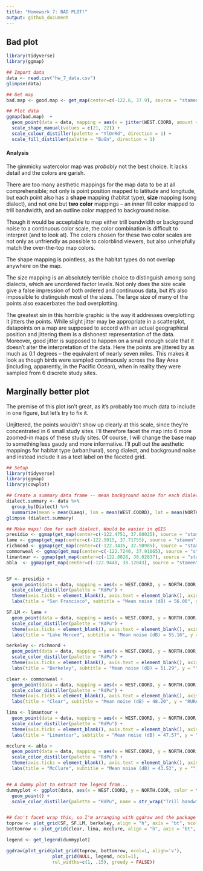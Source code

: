 ```yaml
---
title: "Homework 7: BAD PLOT!"
output: github_document
---
```


## Bad plot
```r

library(tidyverse)
library(ggmap)

## Import data
data <- read.csv("hw_7_data.csv")
glimpse(data)

## Get map
bad.map <- good.map <- get_map(center=c(-122.6, 37.9), source = "stamen", maptype = "watercolor", zoom =10)

## Plot data
ggmap(bad.map)  +
  geom_point(data = data, mapping = aes(x = jitter(WEST.COORD, amount = .1), y = jitter(NORTH.COOR, amount = .06), color = Laeq, fill = trill.bw, shape = Type, size = Dialect), stroke = 3) +
  scale_shape_manual(values = c(21, 22)) +
  scale_colour_distiller(palette = "YlOrRd", direction = 1) +
  scale_fill_distiller(palette = "BuGn", direction = 1)

```

#### Analysis
The gimmicky watercolor map was *probably* not the best choice. It lacks detail and the colors are garish. 

There are too many aesthetic mappings for the map data to be at all comprehensible; not only is point position mapped to latitude and longitude, but each point also has a **shape** mapping (habitat type), **size** mapping (song dialect), and not one but **two color** mappings -- an inner fill color mapped to trill bandwidth, and an outline color mapped to background noise. 

Though it would be acceptable to map either trill bandwidth or background noise to a continuous color scale, the color combination is difficult to interpret (and to look at). The colors chosen for these two color scales are not only as unfriendly as possible to colorblind viewers, but also unhelpfully match the over-the-top map colors. 

The shape mapping is pointless, as the habitat types do not overlap anywhere on the map. 

The size mapping is an absolutely terrible choice to distinguish among song dialects, which are unordered factor levels. Not only does the size scale give a false impression of both ordered and continuous data, but it's also impossible to distinguish most of the sizes. The large size of many of the points also exacerbates the bad overplotting.

The greatest sin in this horrible graphic is the way it addresses overplotting: it jitters the points. While slight jitter may be appropriate in a scatterplot, datapoints on a map are supposed to accord with an actual geographical position and jittering them is a dishonest representation of the data. Moreover, good jitter is supposed to happen on a small enough scale that it doesn't alter the interpretation of the data. Here the points are jittered by as much as 0.1 degrees -- the equivalent of nearly seven miles. This makes it look as though birds were sampled continuously across the Bay Area (including, apparently, in the Pacific Ocean), when in reality they were sampled from 6 discrete study sites.







## Marginally better plot

The premise of this plot isn't great, as it's probably too much data to include in one figure, but let's try to fix it.

Unjittered, the points wouldn't show up clearly at this scale, since they're concentrated in 6 small study sites. I'll therefore facet the map into 6 more zoomed-in maps of these study sites. Of course, I will change the base map to something less gaudy and more informative. I'll pull out the aesthetic mappings for habitat type (urban/rural), song dialect, and background noise and instead include it as a text label on the faceted grid.





```r
## Setup
library(tidyverse)
library(ggmap)
library(cowplot)

## Create a summary data frame -- mean background noise for each dialect
dialect.summary <- data %>%
  group_by(Dialect) %>%
  summarize(mean = mean(Laeq), lon = mean(WEST.COORD), lat = mean(NORTH.COOR))
glimpse (dialect.summary)

## Make maps! One for each dialect. Would be easier in qGIS
presidio <- ggmap(get_map(center=c(-122.4751, 37.80025), source = "stamen", maptype = "terrain", zoom = 15))
lame <- ggmap(get_map(center=c(-122.5015, 37.71755), source = "stamen", maptype = "terrain", zoom = 15))
richmond <- ggmap(get_map(center=c(-122.3435, 37.90985), source = "stamen", maptype = "terrain", zoom = 15))
commonweal <- ggmap(get_map(center=c(-122.7240, 37.91065), source = "stamen", maptype = "terrain", zoom = 15))
limantour <- ggmap(get_map(center=c(-122.8828, 38.02837), source = "stamen", maptype = "terrain", zoom = 15))
abla  <- ggmap(get_map(center=c(-122.9448, 38.12043), source = "stamen", maptype = "terrain", zoom = 15))


SF <- presidio +
  geom_point(data = data, mapping = aes(x = WEST.COORD, y = NORTH.COOR, color = trill.bw), size = 2.5) +
  scale_color_distiller(palette = "RdPu") +
  theme(axis.ticks = element_blank(), axis.text = element_blank(), axis.title.x = element_blank(), legend.position = "none") +
  labs(title = "San Francisco", subtitle = "Mean noise (dB) = 56.00", y = "URBAN")

SF.LM <- lame +
  geom_point(data = data, mapping = aes(x = WEST.COORD, y = NORTH.COOR, color = trill.bw), size = 2.5) +
  scale_color_distiller(palette = "RdPu") +
  theme(axis.ticks = element_blank(), axis.text = element_blank(), axis.title.x = element_blank(), legend.position = "none") +
  labs(title = "Lake Merced", subtitle = "Mean noise (dB) = 55.16", y = "")

berkeley <- richmond +
  geom_point(data = data, mapping = aes(x = WEST.COORD, y = NORTH.COOR, color = trill.bw), size = 2.5) +
  scale_color_distiller(palette = "RdPu") +
  theme(axis.ticks = element_blank(), axis.text = element_blank(), axis.title.x = element_blank(), legend.position = "none") +
  labs(title = "Berkeley", subtitle = "Mean noise (dB) = 51.29", y = "")

clear <- commonweal +
  geom_point(data = data, mapping = aes(x = WEST.COORD, y = NORTH.COOR, color = trill.bw), size = 2.5) +
  scale_color_distiller(palette = "RdPu") +
  theme(axis.ticks = element_blank(), axis.text = element_blank(), axis.title.x = element_blank(), legend.position = "none") +
  labs(title = "Clear", subtitle = "Mean noise (dB) = 48.20", y = "RURAL")

lima <- limantour +
  geom_point(data = data, mapping = aes(x = WEST.COORD, y = NORTH.COOR, color = trill.bw), size = 2.5) +
  scale_color_distiller(palette = "RdPu") +
  theme(axis.ticks = element_blank(), axis.text = element_blank(), axis.title.x = element_blank(), legend.position = "none") +
  labs(title = "Limantour", subtitle = "Mean noise (dB) = 47.57", y = "")

mcclure <- abla +
  geom_point(data = data, mapping = aes(x = WEST.COORD, y = NORTH.COOR, color = trill.bw), size = 2.5) +
  scale_color_distiller(palette = "RdPu") +
  theme(axis.ticks = element_blank(), axis.text = element_blank(), axis.title.x = element_blank(), legend.position = "none") +
  labs(title = "McClure", subtitle = "Mean noise (dB) = 43.53", y = "")


## A dummy plot to extract the legend from...
dummyplot <- ggplot(data, aes(x = WEST.COORD, y = NORTH.COOR, color = trill.bw)) +
  geom_point() +
  scale_color_distiller(palette = "RdPu", name = str_wrap("Trill bandwidth (Hz)", width = 3))


## Can't facet wrap this, so I'm arranging with ggdraw and the package cowplot
toprow <- plot_grid(SF, SF.LM, berkeley, align = "h", axis = "bt", ncol = 3)
bottomrow <- plot_grid(clear, lima, mcclure, align = "h", axis = "bt", ncol = 3)

legend <- get_legend(dummyplot)

ggdraw(plot_grid(plot_grid(toprow, bottomrow, ncol=1, align='v'),
                 plot_grid(NULL, legend, ncol=1),
                 rel_widths=c(1, .15), greedy = FALSE))
```